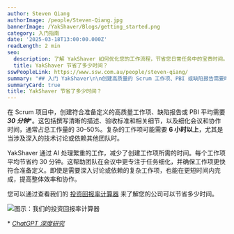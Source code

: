 ```yaml
---
author: Steven Qiang
authorImage: /people/Steven-Qiang.jpg
bannerImage: /YakShaver/Blogs/getting_started.png
category: 入门指南
date: '2025-03-18T13:00:00.000Z'
readLength: 2 min
seo:
  description: 了解 YakShaver 如何优化您的工作流程，节省您日常任务中的宝贵时间。
  title: YakShaver 节省了多少时间？
sswPeopleLink: https://www.ssw.com.au/people/steven-qiang/
summary: "## 入门 YakShaver\n\n创建高质量的 Scrum 工作项、PBI 或缺陷报告需要时间——平均每项通常需要 30 分钟，有时对于涉及深入讨论或依赖关系的复杂项甚至超过 6 小时。\n\n## 时间分解：工作投入在哪里\n\n* 30\u201350% 的时间花费在细化会议和协作上。\n* 任务需要清晰的描述、验收标准和完整的上下文，以满足 [准备定义](https://www.ssw.com.au/rules/have-a-definition-of-ready/)。\n\n***\n\n## YakShaver 如何助力\n\nYakShaver 利用 AI 自动化并加速工作项的创建，处理繁重的准备工作。\n\n* 每个工作项节省约 30 分钟\n* 确保更快符合 [准备定义](https://www.ssw.com.au/rules/have-a-definition-of-ready/)\n* 提升简单和复杂任务的效率\n\n***\n\n## 了解您的潜在投资回报率\n\n想知道这对您的团队意味着什么？使用内置的 [投资回报率计算器](https://yakshaver.ai/) 估算时间和成本节省。\n"
summaryCard: true
title: YakShaver 节省了多少时间？
---
```

在 Scrum 项目中，创建符合准备定义的高质量工作项、缺陷报告或 PBI 平均需要 ***30 分钟***\*。这包括撰写清晰的描述、验收标准和相关细节，以及细化会议和协作时间，通常占总工作量的 30–50%。复杂的工作项可能需要 **6 小时以上**，尤其是当涉及深入的技术讨论或依赖其他团队时。

YakShaver 通过 AI 处理繁重的工作，减少了创建工作项所需的时间。每个工作项平均节省约 30 分钟。这帮助团队在会议中更专注于任务细化，并确保工作项更快符合准备定义。即使是需要深入讨论或依赖的复杂工作项，也能在更短时间内完成，提高整体效率和协作。

您可以通过查看我们的 [投资回报率计算器](https://yakshaver.ai) 来了解您的公司可以节省多少时间。

![](/zh/YakShaver/Blogs/ROI.png)图示：我们的投资回报率计算器

\* *[ChatGPT 深度研究](https://chatgpt.com/share/67d8bdb0-0f60-800d-af20-baba64a9a2eb?)*
